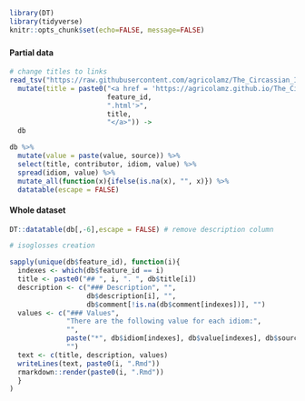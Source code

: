 ```r
library(DT)
library(tidyverse)
knitr::opts_chunk$set(echo=FALSE, message=FALSE)
```


### {.tabset .tabset-fade .tabset-pills}
#### Partial data
```r
# change titles to links
read_tsv("https://raw.githubusercontent.com/agricolamz/The_Circassian_Isoglosses_Database/master/database.csv") %>% 
  mutate(title = paste0("<a href = 'https://agricolamz.github.io/The_Circassian_Isoglosses_Database/",
                        feature_id,
                        ".html'>",
                        title,
                        "</a>")) ->
  db

db %>% 
  mutate(value = paste(value, source)) %>% 
  select(title, contributor, idiom, value) %>%
  spread(idiom, value) %>% 
  mutate_all(function(x){ifelse(is.na(x), "", x)}) %>% 
  datatable(escape = FALSE)
```

#### Whole dataset
```r
DT::datatable(db[,-6],escape = FALSE) # remove description column
```


```r
# isoglosses creation

sapply(unique(db$feature_id), function(i){
  indexes <- which(db$feature_id == i)
  title <- paste0("## ", i, ". ", db$title[i])
  description <- c("### Description", "", 
                   db$description[i], "",
                   db$comment[!is.na(db$comment[indexes])], "")
  values <- c("### Values",
              "There are the following value for each idiom:",
              "",
              paste("*", db$idiom[indexes], db$value[indexes], db$source[indexes]), 
              "")
  text <- c(title, description, values)
  writeLines(text, paste0(i, ".Rmd"))
  rmarkdown::render(paste0(i, ".Rmd"))
  }
)

```

